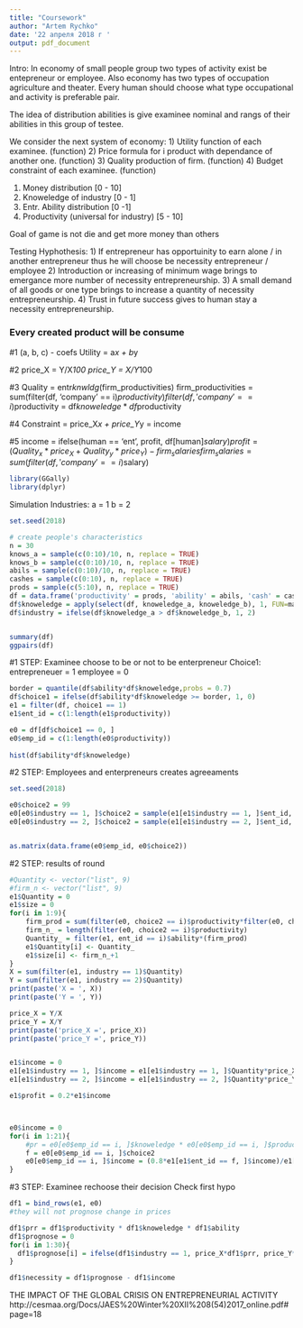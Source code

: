 ---
title: "Coursework"
author: "Artem Rychko"
date: '22 апреля 2018 г '
output: pdf_document
---




Intro:
In economy of small people group two types of activity exist be entepreneur or employee. Also economy has two types of occupation agriculture and theater. Every human should choose  what type occupational and activity is preferable pair. 


The idea of distribution abilities is give examinee nominal and rangs of their abilities in this group of testee.




We consider the next system of economy:
1) Utility function of each examinee. (function)
2) Price formula for i product with dependance of another one. (function)
3) Quality production of firm. (function)
4) Budget constraint of each examinee. (function)


1) Money distribution [0 - 10] 
2) Knoweledge of industry [0 - 1]
3) Entr. Ability distribution [0 -1]
4) Productivity (universal for industry) [5 - 10]




Goal of game is not die and get more money than others

Testing Hyphothesis: 
1) If entrepreneur has opportuinity to earn alone / in another entrepreneur thus he will choose be necessity entrepreneur / employee 
2) Introduction or increasing of minimum wage brings to emergance more number of necessity entrepreneurship.
3) A small demand of all goods or one type brings to increase a quantity of necessity entrepreneurship.
4) Trust in future success gives to human stay a necessity entrepreneurship.

### Every created product will be consume

#1 (a, b, c) - coefs
Utility = a*x + b*y

#2
price_X = Y/X*100
price_Y = X/Y*100

#3
Quality = entr*knwldg*(firm_productivities)
firm_productivities = sum(filter(df, 'company' == i)$productivity)
filter(df, 'company' == i)$productivity = df$knoweledge*df$productivity

#4
Constraint = price_X*x + price_Y*y = income

#5 
income = ifelse(human == 'ent', profit, df[human]$salary) 
profit = (Quality_x*price_X + Quality_y*price_Y) - firm_salaries
firm_salaries = sum(filter(df, 'company' == i)$salary)





```{r}
library(GGally)
library(dplyr)
```



Simulation
Industries:
a = 1
b = 2
```{r}
set.seed(2018)

# create people's characteristics
n = 30
knows_a = sample(c(0:10)/10, n, replace = TRUE)
knows_b = sample(c(0:10)/10, n, replace = TRUE)
abils = sample(c(0:10)/10, n, replace = TRUE)
cashes = sample(c(0:10), n, replace = TRUE)
prods = sample(c(5:10), n, replace = TRUE)
df = data.frame('productivity' = prods, 'ability' = abils, 'cash' = cashes, 'knoweledge_a' = knows_a, 'knoweledge_b' = knows_b)
df$knoweledge = apply(select(df, knoweledge_a, knoweledge_b), 1, FUN=max)
df$industry = ifelse(df$knoweledge_a > df$knoweledge_b, 1, 2)


summary(df)
ggpairs(df)
```


#1 STEP: Examinee choose to be or not to be enterpreneur
Choice1:
entrepreneuer = 1
employee = 0
```{r}
border = quantile(df$ability*df$knoweledge,probs = 0.7)
df$choice1 = ifelse(df$ability*df$knoweledge >= border, 1, 0)
e1 = filter(df, choice1 == 1)
e1$ent_id = c(1:length(e1$productivity))

e0 = df[df$choice1 == 0, ]
e0$emp_id = c(1:length(e0$productivity))
  
hist(df$ability*df$knoweledge)
```



#2 STEP: Employees and enterpreneurs creates agreeaments
```{r}
set.seed(2018)

e0$choice2 = 99
e0[e0$industry == 1, ]$choice2 = sample(e1[e1$industry == 1, ]$ent_id, length(e0[e0$industry == 1, ]$productivity), replace = TRUE)
e0[e0$industry == 2, ]$choice2 = sample(e1[e1$industry == 2, ]$ent_id, length(e0[e0$industry == 2, ]$productivity), replace = TRUE)


as.matrix(data.frame(e0$emp_id, e0$choice2))
```
#2 STEP: results of round
```{r}


#Quantity <- vector("list", 9)
#firm_n <- vector("list", 9)
e1$Quantity = 0
e1$size = 0
for(i in 1:9){
    firm_prod = sum(filter(e0, choice2 == i)$productivity*filter(e0, choice2 == i)$knoweledge) + filter(e1, ent_id == i)$productivity*filter(e1, ent_id == i)$knoweledge
    firm_n_ = length(filter(e0, choice2 == i)$productivity)
    Quantity_ = filter(e1, ent_id == i)$ability*(firm_prod)
    e1$Quantity[i] <- Quantity_
    e1$size[i] <- firm_n_+1
}
X = sum(filter(e1, industry == 1)$Quantity)
Y = sum(filter(e1, industry == 2)$Quantity)
print(paste('X = ', X))
print(paste('Y = ', Y))

price_X = Y/X
price_Y = X/Y
print(paste('price_X =', price_X))
print(paste('price_Y =', price_Y))


e1$income = 0
e1[e1$industry == 1, ]$income = e1[e1$industry == 1, ]$Quantity*price_X
e1[e1$industry == 2, ]$income = e1[e1$industry == 2, ]$Quantity*price_Y

e1$profit = 0.2*e1$income



e0$income = 0
for(i in 1:21){
    #pr = e0[e0$emp_id == i, ]$knoweledge * e0[e0$emp_id == i, ]$productivity 
    f = e0[e0$emp_id == i, ]$choice2
    e0[e0$emp_id == i, ]$income = (0.8*e1[e1$ent_id == f, ]$income)/e1[e1$ent_id == f, ]$size
}

```




#3 STEP: Examinee rechoose their decision 
Check first hypo

```{r}
df1 = bind_rows(e1, e0)
#they will not prognose change in prices

df1$prr = df1$productivity * df1$knoweledge * df1$ability
df1$prognose = 0
for(i in 1:30){
  df1$prognose[i] = ifelse(df1$industry == 1, price_X*df1$prr, price_Y*df1$prr)  
}

df1$necessity = df1$prognose - df1$income
```



















THE IMPACT OF THE GLOBAL CRISIS ON ENTREPRENEURIAL ACTIVITY
http://cesmaa.org/Docs/JAES%20Winter%20XII%208(54)2017_online.pdf#page=18

